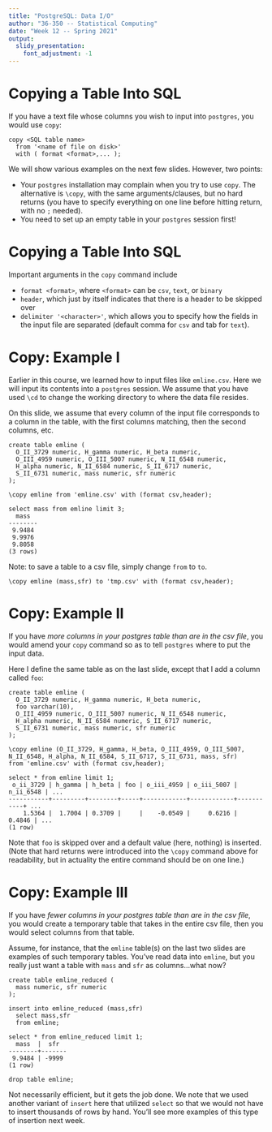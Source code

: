 ---
title: "PostgreSQL: Data I/O"
author: "36-350 -- Statistical Computing"
date: "Week 12 -- Spring 2021"
output: 
  slidy_presentation: 
    font_adjustment: -1
---

Copying a Table Into SQL
===

If you have a text file whose columns you wish to input into `postgres`, you would use `copy`:
```
copy <SQL table name>
  from '<name of file on disk>'
  with ( format <format>,... );
```
We will show various examples on the next few slides. However, two points:

- Your `postgres` installation may complain when you try to use `copy`. The alternative is `\copy`, with the same arguments/clauses, but no hard returns (you have to specify everything on one line before hitting return, with no `;` needed).
- You need to set up an empty table in your `postgres` session first!

Copying a Table Into SQL
===

Important arguments in the `copy` command include

- `format <format>`, where `<format>` can be `csv`, `text`, or `binary`
- `header`, which just by itself indicates that there is a header to be skipped over
- `delimiter '<character>'`, which allows you to specify how the fields in the input file are separated (default comma for `csv` and tab for `text`).

Copy: Example I
===

Earlier in this course, we learned how to input files like `emline.csv`. Here we will input its contents into a `postgres` session. We assume that you have used `\cd` to change the working directory to where the data file resides.

On this slide, we assume that every column of the input file corresponds to a column in the table, with the first columns matching, then the second columns, etc.

```
create table emline (
  O_II_3729 numeric, H_gamma numeric, H_beta numeric,
  O_III_4959 numeric, O_III_5007 numeric, N_II_6548 numeric,
  H_alpha numeric, N_II_6584 numeric, S_II_6717 numeric,
  S_II_6731 numeric, mass numeric, sfr numeric
);

\copy emline from 'emline.csv' with (format csv,header);

select mass from emline limit 3;
  mass  
--------
 9.9484
 9.9976
 9.8058
(3 rows)
```

Note: to save a table to a csv file, simply change `from` to `to`.
```
\copy emline (mass,sfr) to 'tmp.csv' with (format csv,header);
```

Copy: Example II
===

If you have *more columns in your postgres table than are in the csv file*, you would amend your `copy` command so as to tell `postgres` where to put the input data.

Here I define the same table as on the last slide, except that I add a column called `foo`:
```
create table emline (
  O_II_3729 numeric, H_gamma numeric, H_beta numeric,
  foo varchar(10),
  O_III_4959 numeric, O_III_5007 numeric, N_II_6548 numeric,
  H_alpha numeric, N_II_6584 numeric, S_II_6717 numeric,
  S_II_6731 numeric, mass numeric, sfr numeric
);

\copy emline (O_II_3729, H_gamma, H_beta, O_III_4959, O_III_5007, 
N_II_6548, H_alpha, N_II_6584, S_II_6717, S_II_6731, mass, sfr) 
from 'emline.csv' with (format csv,header);

select * from emline limit 1;
 o_ii_3729 | h_gamma | h_beta | foo | o_iii_4959 | o_iii_5007 | n_ii_6548 | ...
-----------+---------+--------+-----+------------+------------+-----------+ ...
    1.5364 |  1.7004 | 0.3709 |     |    -0.0549 |     0.6216 |    0.4846 | ...
(1 row)
```
Note that `foo` is skipped over and a default value (here, nothing) is inserted. (Note that hard returns were introduced into the `\copy` command above for readability, but in actuality the entire command should be on one line.)

Copy: Example III
===

If you have *fewer columns in your postgres table than are in the csv file*, you would create a temporary table that takes in the entire csv file, then you would select columns from that table.

Assume, for instance, that the `emline` table(s) on the last two slides are examples of such temporary tables. You've read data into `emline`, but you really just want a table with `mass` and `sfr` as columns...what now?
```
create table emline_reduced (
  mass numeric, sfr numeric
);

insert into emline_reduced (mass,sfr)
  select mass,sfr
  from emline;

select * from emline_reduced limit 1;
  mass  |  sfr  
--------+-------
 9.9484 | -9999
(1 row)

drop table emline;
```
Not necessarily efficient, but it gets the job done. We note that we used another variant of `insert` here that utilized `select` so that we would not have to insert thousands of rows by hand. You'll see more examples of this type of insertion next week.

